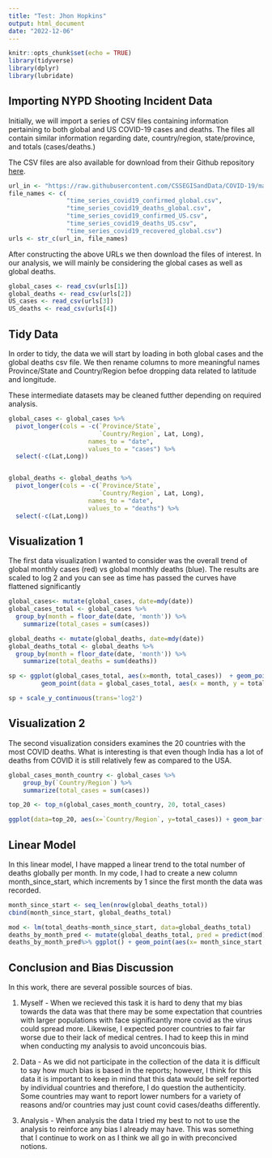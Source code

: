```yaml
---
title: "Test: Jhon Hopkins"
output: html_document
date: "2022-12-06"
---
```


```r
knitr::opts_chunk$set(echo = TRUE)
library(tidyverse)
library(dplyr)
library(lubridate)
```

## Importing NYPD Shooting Incident Data

Initially, we will import a series of CSV files containing information pertaining to both global and US COVID-19 cases and deaths. The files all contain similar information regarding date, country/region, state/province, and totals (cases/deaths.)

The CSV files are also available for download from their Github repository  [here](https://github.com/CSSEGISandData/COVID-19/tree/master/csse_covid_19_data/csse_covid_19_time_series).

```r
url_in <- "https://raw.githubusercontent.com/CSSEGISandData/COVID-19/master/csse_covid_19_data/csse_covid_19_time_series/"
file_names <- c(
                "time_series_covid19_confirmed_global.csv",
                "time_series_covid19_deaths_global.csv",
                "time_series_covid19_confirmed_US.csv",
                "time_series_covid19_deaths_US.csv",
                "time_series_covid19_recovered_global.csv")
urls <- str_c(url_in, file_names)
```

After constructing the above URLs we then download the files of interest. In our analysis, we will mainly be considering the global cases as well as global deaths.

```r
global_cases <- read_csv(urls[1])
global_deaths <- read_csv(urls[2])
US_cases <- read_csv(urls[3])
US_deaths <- read_csv(urls[4])
```

## Tidy Data
In order to tidy, the data we will start by loading in both global cases and the global deaths csv file. We then rename columns to more meaningful names Province/State and Country/Region befoe dropping data related to latitude and longitude.

These intermediate datasets may be cleaned futther depending on required analysis.
```r
global_cases <- global_cases %>%
  pivot_longer(cols = -c(`Province/State`,
                         `Country/Region`, Lat, Long),
                      names_to = "date",
                      values_to = "cases") %>%
  select(-c(Lat,Long))


global_deaths <- global_deaths %>%
  pivot_longer(cols = -c(`Province/State`,
                         `Country/Region`, Lat, Long),
                      names_to = "date",
                      values_to = "deaths") %>%
  select(-c(Lat,Long))
```

## Visualization 1
The first data visualization I wanted to consider was the overall trend of global monthly cases (red) vs global monthly deaths (blue). The results are scaled to log 2 and you can see as time has passed the curves have flattened significantly
```r
global_cases<- mutate(global_cases, date=mdy(date))
global_cases_total <- global_cases %>%
  group_by(month = floor_date(date, 'month')) %>%
    summarize(total_cases = sum(cases))

global_deaths <- mutate(global_deaths, date=mdy(date))
global_deaths_total <- global_deaths %>%
  group_by(month = floor_date(date, 'month')) %>%
    summarize(total_deaths = sum(deaths))

sp <- ggplot(global_cases_total, aes(x=month, total_cases))  + geom_point() +
         geom_point(data = global_cases_total, aes(x = month, y = total_cases), colour = 'red', size = 3) +  geom_point(data = global_deaths_total, aes(x = month, y = total_deaths), colour = 'blue', size = 3)

sp + scale_y_continuous(trans='log2')
```

## Visualization 2
The second visualization considers examines the 20 countries with the most COVID deaths. What is interesting is that even though India has a lot of deaths from COVID it is still relatively few as compared to the USA.
```r
global_cases_month_country <- global_cases %>%
    group_by(`Country/Region`) %>%
    summarize(total_cases = sum(cases))

top_20 <- top_n(global_cases_month_country, 20, total_cases)

ggplot(data=top_20, aes(x=`Country/Region`, y=total_cases)) + geom_bar(stat="identity") + theme(axis.text.x = element_text(angle = 90, vjust = 0.5, hjust=1))
```

## Linear Model
In this linear model, I have mapped a linear trend to the total number of deaths globally per month. In my code, I had to create a new column month_since_start, which increments by 1 since the first month the data was recorded.
```r
month_since_start <- seq_len(nrow(global_deaths_total))
cbind(month_since_start, global_deaths_total)

mod <- lm(total_deaths~month_since_start, data=global_deaths_total)
deaths_by_month_pred <- mutate(global_deaths_total, pred = predict(mod))
deaths_by_month_pred%>% ggplot() + geom_point(aes(x= month_since_start, y = total_deaths), colour = 'red', size = 3) + geom_point(aes(x = month_since_start, y = pred), colour = 'blue', size = 2)

```

## Conclusion and Bias Discussion

In this work, there are several possible sources of bias. 

1) Myself - When we recieved this task it is hard to deny that my bias towards the data was that there may be some expectation that countries with larger populations with face significantly more covid as the virus could spread more. Likewise, I expected poorer countries to fair far worse due to their lack of medical centres. I had to keep this in mind when conducting my analysis to avoid unconcouis bias.

2) Data - As we did not participate in the collection of the data it is difficult to say how much bias is based in the reports; however, I think for this data it is important to keep in mind that this data would be self reported by individual countries and therefore, I do question the authenticity. Some countries may want to report lower numbers for a variety of reasons and/or countries may just count covid cases/deaths differently.

3) Analysis - When analysis the data I tried my best to not to use the analysis to reinforce any bias I already may have. This was something that I continue to work on as I think we all go in with preconcived notions.